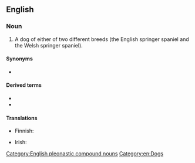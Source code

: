 ==English==
{{wikipedia}}

===Noun===
{{en-noun}}

# A dog of either of two different breeds (the English springer spaniel and the Welsh springer spaniel).

====Synonyms====
* {{l|en|springer}}

====Derived terms====
* {{l|en|English springer spaniel}}
* {{l|en|Welsh springer spaniel}}

====Translations====
{{trans-top|dog}}
* Finnish: {{t|fi|springerspanieli}}
{{trans-mid}}
* Irish: {{t|ga|spáinnéar preabach|m}}
{{trans-bottom}}

[[Category:English pleonastic compound nouns]]
[[Category:en:Dogs]]